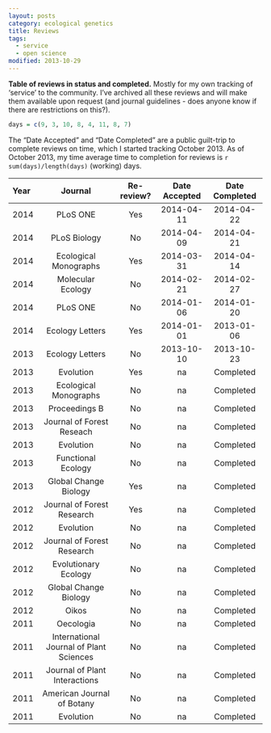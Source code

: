 ```yaml
---
layout: posts
category: ecological genetics
title: Reviews
tags:
  - service
  - open science
modified: 2013-10-29
---
```


**Table of reviews in status and completed.** Mostly for my own tracking of 'service' to the community. I've archived all these reviews and will make them available upon request (and journal guidelines - does anyone know if there are restrictions on this?). 

```r
days = c(9, 3, 10, 8, 4, 11, 8, 7)
```

The "Date Accepted" and "Date Completed" are a public guilt-trip to complete reviews on time, which I started tracking October 2013. As of October 2013, my time average time to completion for reviews is `r sum(days)/length(days)` (working) days. 


| Year | Journal | Re-review? | Date Accepted | Date Completed |
|:-----|:-------:|:----------:|:-------------:|:--------------:|
| 2014 | PLoS ONE | Yes | 2014-04-11 | 2014-04-22 |
| 2014 | PLoS Biology | No | 2014-04-09 | 2014-04-21 |
| 2014 | Ecological Monographs | Yes | 2014-03-31 | 2014-04-14 |
| 2014 | Molecular Ecology | No | 2014-02-21 | 2014-02-27 |
| 2014 | PLoS ONE | No | 2014-01-06 | 2014-01-20 |
| 2014 | Ecology Letters | Yes | 2014-01-01 | 2013-01-06 |
| 2013 | Ecology Letters | No | 2013-10-10 | 2013-10-23 |
| 2013 | Evolution | Yes | na | Completed |
| 2013 | Ecological Monographs | No | na | Completed |
| 2013 | Proceedings B | No | na | Completed |
| 2013 | Journal of Forest Reseach | No | na | Completed |
| 2013 | Evolution | No | na | Completed |
| 2013 | Functional Ecology | No | na | Completed |
| 2013 | Global Change Biology | Yes | na | Completed |
| 2012 | Journal of Forest Research | Yes | na | Completed |
| 2012 | Evolution | No | na | Completed |
| 2012 | Journal of Forest Research | No | na | Completed |
| 2012 | Evolutionary Ecology | No | na | Completed |
| 2012 | Global Change Biology | No | na | Completed |
| 2012 | Oikos | No | na | Completed |
| 2011 | Oecologia | No | na | Completed |
| 2011 | International Journal of Plant Sciences | No | na | Completed |
| 2011 | Journal of Plant Interactions | No | na | Completed |
| 2011 | American Journal of Botany | No | na | Completed |
| 2011 | Evolution | No | na | Completed |

